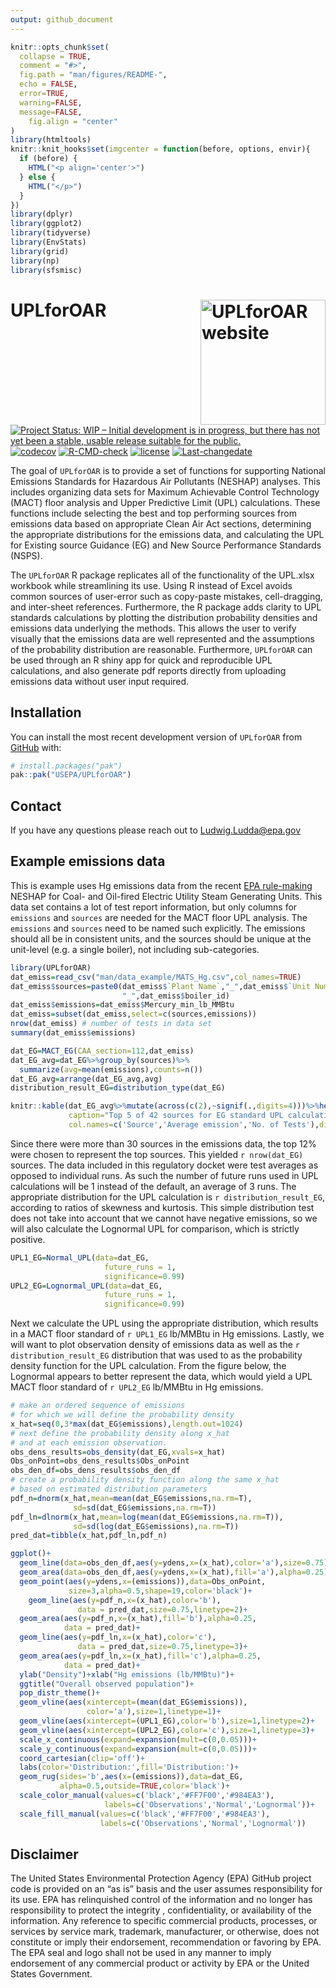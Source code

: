```yaml
---
output: github_document
---
```


<!-- README.md is generated from README.Rmd. Please edit that file -->

```r
knitr::opts_chunk$set(
  collapse = TRUE,
  comment = "#>",
  fig.path = "man/figures/README-",
  echo = FALSE,
  error=TRUE,
  warning=FALSE,
  message=FALSE,
    fig.align = "center"
)
library(htmltools)
knitr::knit_hooks$set(imgcenter = function(before, options, envir){
  if (before) {
    HTML("<p align='center'>")
  } else {
    HTML("</p>")
  }
})
library(dplyr)
library(ggplot2)
library(tidyverse)
library(EnvStats)
library(grid)
library(np)
library(sfsmisc)
```

# UPLforOAR <a href="https://luddaludwig.github.io/UPLforOAR/"><img src="man/figures/UPLforOAR_sticker.png" align="right" height="200" alt="UPLforOAR website" /></a>

<!-- badges: start -->
[![Project Status: WIP – Initial development is in progress, but there has not yet been a stable, usable release suitable for the public.](https://www.repostatus.org/badges/latest/wip.svg)](https://www.repostatus.org/#wip)
[![codecov](https://codecov.io/gh/LuddaLudwig/UPLforOAR/graph/badge.svg?token=B94TZPZ258)](https://codecov.io/gh/LuddaLudwig/UPLforOAR)
[![R-CMD-check](https://github.com/LuddaLudwig/UPLforOAR/actions/workflows/R-CMD-check.yaml/badge.svg)](https://github.com/LuddaLudwig/UPLforOAR/actions/workflows/R-CMD-check.yaml)
[![license](https://img.shields.io/badge/license-MIT-green)](https://choosealicense.com/licenses/mit/)
[![Last-changedate](https://img.shields.io/badge/last%20change-`r gsub('-', '--', Sys.Date())`-green.svg)](/commits/main)
<!-- badges: end -->

The goal of `UPLforOAR` is to provide a set of functions for supporting 
National Emissions Standards for Hazardous Air Pollutants (NESHAP) analyses. 
This includes organizing data sets for Maximum Achievable Control Technology 
(MACT) floor analysis and Upper Predictive Limit (UPL) calculations. These 
functions include selecting the best and top performing sources from emissions 
data based on appropriate Clean Air Act sections, determining the appropriate 
distributions for the emissions data, and calculating the UPL for Existing 
source Guidance (EG) and New Source Performance Standards (NSPS).

The `UPLforOAR` R package replicates all of the functionality of the UPL.xlsx 
workbook while streamlining its use. Using R instead of Excel avoids common 
sources of user-error such as copy-paste mistakes, cell-dragging, and 
inter-sheet references. Furthermore, the R package adds clarity to UPL standards 
calculations by plotting the distribution probability densities and emissions 
data underlying the methods. This allows the user to verify visually that the 
emissions data are well represented and the assumptions of the probability 
distribution are reasonable. Furthermore, `UPLforOAR` can be used through an R 
shiny app for quick and reproducible UPL calculations, and also generate pdf 
reports directly from uploading emissions data without user input required.

## Installation

You can install the most recent development version of `UPLforOAR` from 
[GitHub](https://github.com/USEPA/UPLforOAR) with: 

``` r
# install.packages("pak")
pak::pak("USEPA/UPLforOAR")
```
## Contact
If you have any questions please reach out to <Ludwig.Ludda@epa.gov>


## Example emissions data

This is example uses Hg emissions data from the recent [EPA rule-making](https://www.regulations.gov/document/EPA-HQ-OAR-2009-0234-20132) 
NESHAP for Coal- and Oil-fired Electric Utility Steam Generating Units. This 
data set contains a lot of test report information, but only columns for 
`emissions` and `sources` are needed for the MACT floor UPL analysis. The 
`emissions` and `sources` need to be named such explicitly. The emissions 
should all be in consistent units, and the sources should be unique at the 
unit-level (e.g. a single boiler), not including sub-categories. 

```r
library(UPLforOAR)
dat_emiss=read_csv("man/data_example/MATS_Hg.csv",col_names=TRUE)
dat_emiss$sources=paste0(dat_emiss$`Plant Name`,"_",dat_emiss$`Unit Number`,
                         "_",dat_emiss$boiler_id)
dat_emiss$emissions=dat_emiss$Mercury_min_lb_MMBtu
dat_emiss=subset(dat_emiss,select=c(sources,emissions))
nrow(dat_emiss) # number of tests in data set
summary(dat_emiss$emissions)

dat_EG=MACT_EG(CAA_section=112,dat_emiss)
dat_EG_avg=dat_EG%>%group_by(sources)%>%
  summarize(avg=mean(emissions),counts=n())
dat_EG_avg=arrange(dat_EG_avg,avg)
distribution_result_EG=distribution_type(dat_EG)

```
```r
knitr::kable(dat_EG_avg%>%mutate(across(c(2),~signif(.,digits=4)))%>%head(),
             caption="Top 5 of 42 sources for EG standard UPL calculation",
             col.names=c('Source','Average emission','No. of Tests'),digits=12)
```

Since there were more than 30 sources in the emissions data, the top 12% were chosen to represent the top sources. This yielded `r nrow(dat_EG)` sources. The data included in this regulatory docket were test averages as opposed to individual runs. As such the number of future runs used in UPL calculations will be 1 instead of the default, an average of 3 runs. The appropriate distribution for the UPL calculation is `r distribution_result_EG`, according to ratios of skewness and kurtosis. This simple distribution test does not take into account that we cannot have negative emissions, so we will also calculate the Lognormal UPL for comparison, which is strictly positive.
```r
UPL1_EG=Normal_UPL(data=dat_EG,
                     future_runs = 1,
                     significance=0.99)
UPL2_EG=Lognormal_UPL(data=dat_EG,
                     future_runs = 1,
                     significance=0.99)
```
Next we calculate the UPL using the appropriate distribution, which results in a MACT floor standard of `r UPL1_EG` lb/MMBtu in Hg emissions. Lastly, we will want to plot observation density of emissions data as well as the `r distribution_result_EG` distribution that was used to as the probability density function for the UPL calculation. From the figure below, the Lognormal appears to better represent the data, which would yield a UPL MACT floor standard of `r UPL2_EG` lb/MMBtu in Hg emissions.
```r
# make an ordered sequence of emissions 
# for which we will define the probability density
x_hat=seq(0,3*max(dat_EG$emissions),length.out=1024)
# next define the probability density along x_hat
# and at each emission observation.
obs_dens_results=obs_density(dat_EG,xvals=x_hat)
Obs_onPoint=obs_dens_results$Obs_onPoint
obs_den_df=obs_dens_results$obs_den_df
# create a probability density function along the same x_hat
# based on estimated distribution parameters
pdf_n=dnorm(x_hat,mean=mean(dat_EG$emissions,na.rm=T),
              sd=sd(dat_EG$emissions,na.rm=T))
pdf_ln=dlnorm(x_hat,mean=log(mean(dat_EG$emissions,na.rm=T)),
              sd=sd(log(dat_EG$emissions),na.rm=T))
pred_dat=tibble(x_hat,pdf_ln,pdf_n)
```
```r
ggplot()+
  geom_line(data=obs_den_df,aes(y=ydens,x=(x_hat),color='a'),size=0.75)+
  geom_area(data=obs_den_df,aes(y=ydens,x=(x_hat),fill='a'),alpha=0.25)+
  geom_point(aes(y=ydens,x=(emissions)),data=Obs_onPoint,
             size=3,alpha=0.5,shape=19,color='black')+
    geom_line(aes(y=pdf_n,x=(x_hat),color='b'),
               data = pred_dat,size=0.75,linetype=2)+
  geom_area(aes(y=pdf_n,x=(x_hat),fill='b'),alpha=0.25,
            data = pred_dat)+
  geom_line(aes(y=pdf_ln,x=(x_hat),color='c'),
               data = pred_dat,size=0.75,linetype=3)+
  geom_area(aes(y=pdf_ln,x=(x_hat),fill='c'),alpha=0.25,
            data = pred_dat)+
  ylab("Density")+xlab("Hg emissions (lb/MMBtu)")+
  ggtitle("Overall observed population")+
  pop_distr_theme()+
  geom_vline(aes(xintercept=(mean(dat_EG$emissions)),
                 color='a'),size=1,linetype=1)+
  geom_vline(aes(xintercept=(UPL1_EG),color='b'),size=1,linetype=2)+
  geom_vline(aes(xintercept=(UPL2_EG),color='c'),size=1,linetype=3)+
  scale_x_continuous(expand=expansion(mult=c(0,0.05)))+
  scale_y_continuous(expand=expansion(mult=c(0,0.05)))+
  coord_cartesian(clip='off')+
  labs(color='Distribution:',fill='Distribution:')+
  geom_rug(sides='b',aes(x=(emissions)),data=dat_EG,
           alpha=0.5,outside=TRUE,color='black')+
  scale_color_manual(values=c('black','#FF7F00','#984EA3'),
                     labels=c('Observations','Normal','Lognormal'))+
  scale_fill_manual(values=c('black','#FF7F00','#984EA3'),
                    labels=c('Observations','Normal','Lognormal'))

```
## Disclaimer

The United States Environmental Protection Agency (EPA) GitHub project code is provided on an "as is" basis and the user assumes responsibility for its use.  EPA has relinquished control of the information and no longer has responsibility to protect the integrity , confidentiality, or availability of the information.  Any reference to specific commercial products, processes, or services by service mark, trademark, manufacturer, or otherwise, does not constitute or imply their endorsement, recommendation or favoring by EPA.  The EPA seal and logo shall not be used in any manner to imply endorsement of any commercial product or activity by EPA or the United States Government.

